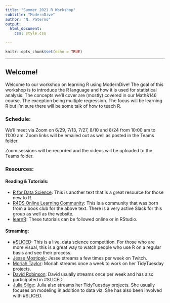 ```yaml
---
title: "Summer 2021 R Workshop"
subtitle: "ModernDive"
author: "N. Paterno"
output: 
  html_document:
    css: style.css

---
```


```r
knitr::opts_chunk$set(echo = TRUE)
```
*** 
## Welcome!

Welcome to our workshop on learning R using ModernDive! The goal of this workshop is to introduce the R language and how it is used for statistical analysis. The concepts we'll cover are (mostly) covered in our Math&146 course. The exception being multiple regression. The focus will be learning R but I'm sure there will be some talk of how to teach R. 

### Schedule:
We'll meet via Zoom on 6/29, 7/13, 7/27, 8/10 and 8/24 from 10:00 am to 11:00 am. Zoom links will be emailed out as well as posted in the Teams folder. 

Zoom sessions will be recorded and the videos will be uploaded to the Teams folder. 

### Resources:

#### Reading & Tutorials:
* [R for Data Science](https://r4ds.had.co.nz): This is another text that is a great resource for those new to R. 
* [R4DS Online Learning Community](https://www.rfordatasci.com): This is a community that was born from a book club for the above text. There is a very active Slack for this group as well as the website. 
* [learnR](https://rstudio.github.io/learnr/): These tutorials can be followed online or in RStudio.

#### Streaming:

* [#SLICED](https://www.notion.so/SLICED-Show-c7bd26356e3a42279e2dfbafb0480073): This is a live, data science competition. For those who are more visual, this is a great way to watch people who use R on a regular basis and see their process. 
* [Jesse Mostipak](https://www.twitch.tv/kierisi): Jesse streams a few times per week on Twitch.
* [Moriah Taylor](https://www.twitch.tv/moriah_streamR): Moriah streams once a week to work on her TidyTuesday projects. 
* [David Robinson](https://www.youtube.com/channel/UCeiiqmVK07qhY-wvg3IZiZQ): David usually streams once per week and has also participated in \#SLICED.
* [Julia Silge](https://www.youtube.com/channel/UCTTBgWyJl2HrrhQOOc710kA): Julia also streams her TidyTuesday projects. She usually focuses on modeling in addition to data viz. She has also been involved with \#SLICED.
